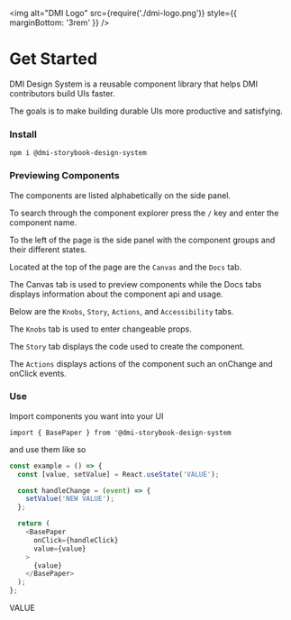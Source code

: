 
<Meta title="DMI Design System|Intro" />

<img
  alt="DMI Logo"
  src={require('./dmi-logo.png')}
  style={{ marginBottom: '3rem' }}
/>

# Get Started

DMI Design System is a reusable component library that helps DMI contributors build UIs faster.

The goals is to make building durable UIs more productive and satisfying.

### Install

`npm i @dmi-storybook-design-system`

### Previewing Components

The components are listed alphabetically on the side panel.

To search through the component explorer press the `/` key and enter the component name.

To the left of the page is the side panel with the component groups and their different states.

Located at the top of the page are the `Canvas` and the `Docs` tab.

The Canvas tab is used to preview components while the Docs tabs displays information about the component api and usage.

Below are the `Knobs`, `Story`, `Actions`, and `Accessibility` tabs.

The `Knobs` tab is used to enter changeable props.

The `Story` tab displays the code used to create the component.

The `Actions` displays actions of the component such an onChange and onClick events.

### Use

Import components you want into your UI

`import { BasePaper } from '@dmi-storybook-design-system`

and use them like so

```js
const example = () => {
  const [value, setValue] = React.useState('VALUE');

  const handleChange = (event) => {
    setValue('NEW VALUE');
  };

  return (
    <BasePaper
      onClick={handleClick}
      value={value}
    >
      {value}
    </BasePaper>
  );
};
```

<Story name="example-story">
  <BasePaper 
    style={{
        backgroundColor: msDeepPurple,
        padding: '2rem',
        color: msMainGreen,
        fontFamily: 'RedHatText',
        fontSize: '2.5rem',
        fontWeight: 'bold',
      }} 
      onClick={action('handleclick')}
      value={1}
    >
      VALUE
  </BasePaper>
</Story>
